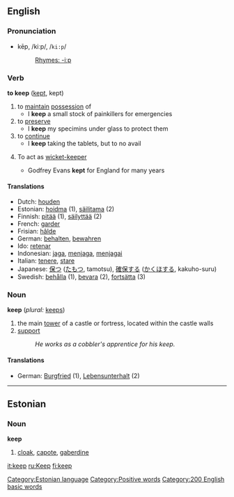 ==English==

===Pronunciation===
*kēp, /kiːp/, /<tt>ki:p</tt>/
*:[[Rhymes:English:-iːp|Rhymes: -iːp]]

===Verb===

'''to keep''' ([[kept]], kept)

# to [[maintain]] [[possession]] of
#* I '''keep''' a small stock of painkillers for emergencies
# to [[preserve]]
#* I '''keep''' my specimins under glass to protect them
# to [[continue]]
#* I '''keep''' taking the tablets, but to no avail
#{{cricket}} To act as [[wicket-keeper]]
#* Godfrey Evans '''kept''' for England for many years

====Translations====
*Dutch: [[houden]]
* Estonian: [[hoidma]] (1), [[säilitama]] (2)
*Finnish: [[pitää]] (1), [[säilyttää]] (2)
*French: [[garder]]
*Frisian: [[hâlde]]
*German: [[behalten]], [[bewahren]]
*Ido: [[retenar]]
*Indonesian: [[jaga]], [[jaga|menjaga]], [[jaga|menjagai]]
*Italian: [[tenere]], [[stare]]
*Japanese: [[保つ]] ([[たもつ]], tamotsu), [[確保]]する ([[かくほ]]する, kakuho-suru)
*Swedish: [[behålla]] (1), [[bevara]] (2), [[fortsätta]] (3)

===Noun===
'''keep''' (''plural:'' [[keeps]])

# the main [[tower]] of a castle or fortress, located within the castle walls
# [[support]]
#: ''He works as a cobbler's apprentice for his keep.''

====Translations====
*German: [[Burgfried]] {{m}} (1), [[Lebensunterhalt]] {{m}} (2)

----
==Estonian==
[[Category:Estonian language]]
===Noun===
'''keep'''
# [[cloak]], [[capote]], [[gaberdine]]

[[Category:Positive words]]
[[Category:200 English basic words]]

[[it:keep]]
[[ru:Keep]]
[[fi:keep]]